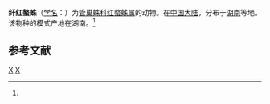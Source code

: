 {{Speciesbox
| taxon = Cheiracanthium fibrosum
| binomial_authority = (Zhang et al, 1994)<ref name='id14216'>{{cite web| url =http://www.bioinfo.cn/db05/BjdwSpecies.php?action=view&id=14216| title =纤红螯蛛| work =《中国动物物种编目数据库》| publisher =中国科学院微生物研究所| author =中国科学院动物研究所| accessdate =2009-04-28| deadurl =yes| archiveurl =https://web.archive.org/web/20160305022642/http://www.bioinfo.cn/db05/BjdwSpecies.php?action=view&id=14216| archivedate =2016-03-05}}</ref>
}}

'''纤红螯蛛'''（[[学名|学名]]：{{lang|la|''Chiracanthium fibrosum''}}）为[[管巢蛛科|管巢蛛科]][[红螯蛛属|红螯蛛属]]的动物。在[[中国大陆|中国大陆]]，分布于[[湖南|湖南]]等地。该物种的模式产地在湖南。<ref name='id14216'/>

== 参考文献 ==
{{reflist}}

{{taxonbar}}
[[Category:_1994年描述的动物|X]]
[[Category:红螯蛛属|X]]